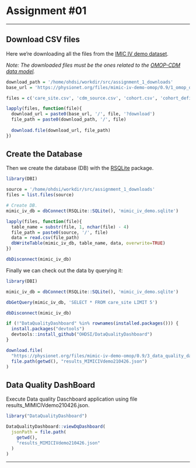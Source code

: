 # Assignment #01

---

## Download CSV files

Here we're downloading all the files from the [IMIC IV demo dataset](https://physionet.org/content/mimic-iv-demo-omop/0.9/1_omop_data_csv/#files-panel).

*Note: The downloaded files must be the ones related to the [OMOP-CDM data model](https://ohdsi.github.io/TheBookOfOhdsi/CommonDataModel.html).*

```r
download_path = '/home/ohdsi/workdir/src/assignment_1_downloads'
base_url = 'https://physionet.org/files/mimic-iv-demo-omop/0.9/1_omop_data_csv'

files = c('care_site.csv', 'cdm_source.csv', 'cohort.csv', 'cohort_definition.csv', 'condition_era.csv', 'condition_occurrence.csv',  'cost.csv', 'device_exposure.csv', 'dose_era.csv', 'drug_era.csv', 'drug_exposure.csv', 'fact_relationship.csv', 'location.csv', 'measurement.csv', 'metadata.csv', 'note.csv', 'note_nlp.csv', 'observation.csv', 'observation_period.csv', 'payer_plan_period.csv', 'person.csv', 'procedure_occurrence.csv', 'provider.csv', 'specimen.csv', 'visit_detail.csv', 'visit_occurrence.csv')

lapply(files, function(file){
  download_url = paste0(base_url, '/', file, '?download')
  file_path = paste0(download_path, '/', file)
  
  download.file(download_url, file_path)
})
```

## Create the Database

Then we create the database (DB) with the [RSQLite](https://cran.r-project.org/web/packages/RSQLite/vignettes/RSQLite.html) package.

```r
library(DBI)

source = '/home/ohdsi/workdir/src/assignment_1_downloads'
files = list.files(source)

# Create DB.
mimic_iv_db = dbConnect(RSQLite::SQLite(), 'mimic_iv_demo.sqlite')

lapply(files, function(file){
  table_name = substr(file, 1, nchar(file) - 4)
  file_path = paste0(source, '/', file)
  data = read.csv(file_path)
  dbWriteTable(mimic_iv_db, table_name, data, overwrite=TRUE)
})

dbDisconnect(mimic_iv_db)
```

Finally we can check out the data by querying it: 

```r
library(DBI)

mimic_iv_db = dbConnect(RSQLite::SQLite(), 'mimic_iv_demo.sqlite')

dbGetQuery(mimic_iv_db, 'SELECT * FROM care_site LIMIT 5')

dbDisconnect(mimic_iv_db)
```


```r
if (!"DataQualityDashboard" %in% rownames(installed.packages())) {
  install.packages("devtools")
  devtools::install_github("OHDSI/DataQualityDashboard")
}

download.file(
  "https://physionet.org/files/mimic-iv-demo-omop/0.9/3_data_quality_dashboard_files/results_MIMICIVdemo210426.json?download", 
  file.path(getwd(), "results_MIMICIVdemo210426.json")
)

```

## Data Quality DashBoard

Execute Data quality Daschboard application using file results_MIMICIVdemo210426.json.

```r
library("DataQualityDashboard")

DataQualityDashboard::viewDqDashboard(
  jsonPath = file.path(
    getwd(), 
    "results_MIMICIVdemo210426.json"
  )
)

```
---
